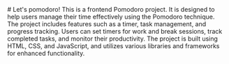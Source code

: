 
<Meta title="Configure your project" />

<div className="sb-container">
  <div className="sb-section-title">
    # Let's pomodoro!
    <span>
      This is a frontend Pomodoro project. It is designed to help users manage
      their time effectively using the Pomodoro technique. The project includes
      features such as a timer, task management, and progress tracking. Users
      can set timers for work and break sessions, track completed tasks, and
      monitor their productivity. The project is built using HTML, CSS, and
      JavaScript, and utilizes various libraries and frameworks for enhanced
      functionality.
    </span>
  </div>
</div>
